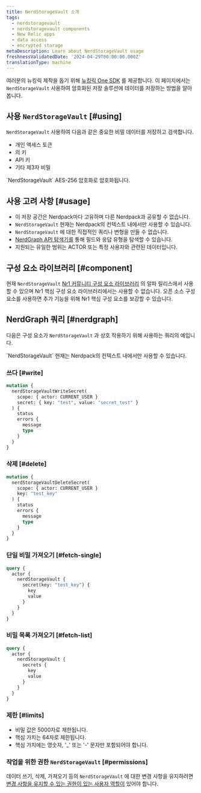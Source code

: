 ```yaml
---
title: NerdStorageVault 소개
tags:
  - nerdstoragevault
  - nerdstoragevault components
  - New Relic apps
  - data access
  - encrypted storage
metaDescription: Learn about NerdStorageVault usage
freshnessValidatedDate: '2024-04-29T00:00:00.000Z'
translationType: machine
---
```


여러분의 뉴킹릭 제작을 돕기 위해 [뉴킹릭 One SDK](/docs/new-relic-solutions/build-nr-ui/sdk-component/intro-to-sdk) 를 제공합니다. 이 페이지에서는 `NerdStorageVault` 사용하여 암호화된 저장 솔루션에 데이터를 저장하는 방법을 알아봅니다.

## 사용 `NerdStorageVault` [#using]

`NerdStorageVault` 사용하여 다음과 같은 중요한 비밀 데이터를 저장하고 검색합니다.

* 개인 액세스 토큰
* 의 키
* API 키
* 기타 제3자 비밀

<Callout variant="tip">
  `NerdStorageVault` AES-256 암호화로 암호화됩니다.
</Callout>

## 사용 고려 사항 [#usage]

* 이 저장 공간은 Nerdpack마다 고유하며 다른 Nerdpack과 공유할 수 없습니다.
* `NerdStorageVault` 현재는 Nerdpack의 컨텍스트 내에서만 사용할 수 있습니다.
* `NerdStorageVault` 에 대한 직접적인 쿼리나 변형을 만들 수 없습니다.
* [NerdGraph API 탐색기를](https://api.newrelic.com/graphiql) 통해 필드와 응답 유형을 탐색할 수 있습니다.
* 지원되는 유일한 범위는 ACTOR 또는 특정 사용자와 관련된 데이터입니다.

## 구성 요소 라이브러리 [#component]

현재 `NerdStorageVault` [Nr1 커뮤니티 구성 요소 라이브러리](https://www.npmjs.com/package/@newrelic/nr1-community/v/1.3.0-alpha.5) 의 알파 릴리스에서 사용할 수 있으며 Nr1 핵심 구성 요소 라이브러리에서는 사용할 수 없습니다. 오픈 소스 구성 요소를 사용하면 추가 기능을 위해 Nr1 핵심 구성 요소를 보강할 수 있습니다.

## NerdGraph 쿼리 [#nerdgraph]

다음은 구성 요소가 `NerdStorageVault` 과 상호 작용하기 위해 사용하는 쿼리의 예입니다.

<Callout variant="tip">
  `NerdStorageVault` 현재는 Nerdpack의 컨텍스트 내에서만 사용할 수 있습니다.
</Callout>

### 쓰다 [#write]

```graphql
mutation {
  nerdStorageVaultWriteSecret(
    scope: { actor: CURRENT_USER }
    secret: { key: "test", value: "secret_test" }
  ) {
    status
    errors {
      message
      type
    }
  }
}
```

### 삭제 [#delete]

```graphql
mutation {
  nerdStorageVaultDeleteSecret(
    scope: { actor: CURRENT_USER }
    key: "test_key"
  ) {
    status
    errors {
      message
      type
    }
  }
}
```

### 단일 비밀 가져오기 [#fetch-single]

```graphql
query {
  actor {
    nerdStorageVault {
      secret(key: "test_key") {
        key
        value
      }
    }
  }
}
```

### 비밀 목록 가져오기 [#fetch-list]

```graphql
query {
  actor {
    nerdStorageVault {
      secrets {
        key
        value
      }
    }
  }
}
```

### 제한 [#limits]

* 비밀 값은 5000자로 제한됩니다.
* 핵심 가치는 64자로 제한됩니다.
* 핵심 가치에는 영숫자, &apos;\_&apos; 또는 &apos;-&apos; 문자만 포함되어야 합니다.

### 작업을 위한 권한 `NerdStorageVault` [#permissions]

데이터 쓰기, 삭제, 가져오기 등의 `NerdStorageVault` 에 대한 변경 사항을 유지하려면 [변경 사항을 유지할 수 있는 권한이 있는 사용자 역할이](/docs/accounts/original-accounts-billing/original-users-roles/users-roles-original-user-model) 있어야 합니다.